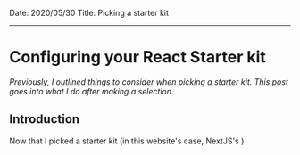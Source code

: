 Date: 2020/05/30
Title: Picking a starter kit

---

# Configuring your React Starter kit

_Previously, I outlined things to consider when picking a starter kit. This post goes into what I do after making
a selection._

## Introduction

Now that I picked a starter kit (in this website's case, NextJS's )
